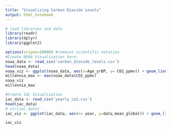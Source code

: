 ---
title: "Visualizing Carbon Dioxide Levels"
output: html_notebook
---

```{r message=FALSE, warning=FALSE, error=TRUE}
# load libraries and data
library(readr)
library(dplyr)
library(ggplot2)
```

```{r error=TRUE}
options(scipen=10000) #removes scientific notation
#Create NOAA Visualization here:
noaa_data <- read_csv('carbon_dioxide_levels.csv')
head(noaa_data)
noaa_viz <- ggplot(noaa_data, aes(x=Age_yrBP, y= CO2_ppmv)) + geom_line() + labs(title= "Carbon Dioxide Levels From 8,000 to 136 Years BP", subtitle='From World Data Center for Paleoclimatology and NOAA Paleoclimatology Program', x="Years Before Today (0=1950)", y="Carbon Dioxide Level (Parts Per Million)") + scale_x_reverse(lim=c(800000,0)) 
millennia_max <- max(noaa_data$CO2_ppmv)
noaa_viz
millennia_max
```

```{r message=FALSE, error=TRUE}
#Create IAC Visualization
iac_data <- read_csv('yearly_co2.csv')
head(iac_data)
# str(iac_data)
iac_viz <- ggplot(iac_data, aes(x= year, y=data_mean_global)) + geom_line() + labs(title='Carbon Dioxide Levels over Time', subtitle='From Institute for Atmospheric and Climate Science (IAC).',x='Year',y='Carbon Dioxide Level (Parts Per Million)') + geom_hline(aes(yintercept=millennia_max,linetype="Historical CO2 Peak before 1950"))

iac_viz
```

